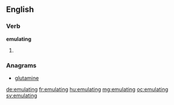 ==English==

===Verb===
'''emulating'''

# {{present participle of|emulate}}

===Anagrams===
* [[glutamine#English|glutamine]]

[[de:emulating]]
[[fr:emulating]]
[[hu:emulating]]
[[mg:emulating]]
[[oc:emulating]]
[[sv:emulating]]